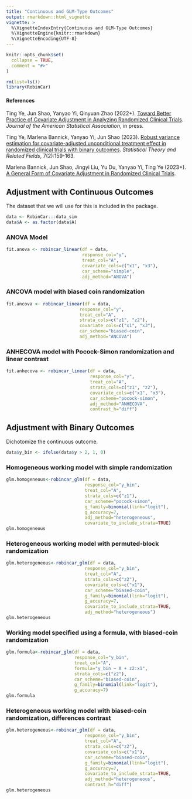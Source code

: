 ```yaml
---
title: "Continuous and GLM-Type Outcomes"
output: rmarkdown::html_vignette
vignette: >
  %\VignetteIndexEntry{Continuous and GLM-Type Outcomes}
  %\VignetteEngine{knitr::rmarkdown}
  %\VignetteEncoding{UTF-8}
---
```


```r
knitr::opts_chunk$set(
  collapse = TRUE,
  comment = "#>"
)
```

```r
rm(list=ls())
library(RobinCar)
```

#### References

Ting Ye, Jun Shao, Yanyao Yi, Qinyuan Zhao (2022+). [Toward Better Practice of Covariate Adjustment in Analyzing Randomized Clinical Trials](https://www.google.com/url?q=https%3A%2F%2Farxiv.org%2Fpdf%2F2009.11828.pdf&sa=D&sntz=1&usg=AOvVaw0OHre3-8OSKzqlaR2yaVrY). *Journal of the American Statistical Association*, in press.

Ting Ye, Marlena Bannick, Yanyao Yi, Jun Shao (2023). [Robust variance estimation for covariate-adjusted unconditional treatment effect in randomized clinical trials with binary outcomes](https://www.tandfonline.com/doi/full/10.1080/24754269.2023.2205802). *Statistical Theory and Related Fields*, 7(2):159-163.

Marlena Bannick, Jun Shao, Jingyi Liu, Yu Du, Yanyao Yi, Ting Ye (2023+). [A General Form of Covariate Adjustment in Randomized Clinical Trials](https://arxiv.org/abs/2306.10213).

## Adjustment with Continuous Outcomes

The dataset that we will use for this is included in the package.

```r
data <- RobinCar:::data_sim
data$A <- as.factor(data$A)
```

### ANOVA Model

```r
fit.anova <- robincar_linear(df = data, 
                             response_col="y",
                             treat_col="A",
                             covariate_cols=c("x1", "x3"),
                             car_scheme="simple",
                             adj_method="ANOVA")
```

### ANCOVA model with biased coin randomization

```r
fit.ancova <- robincar_linear(df = data, 
                            response_col="y",
                            treat_col="A",
                            strata_cols=c("z1", "z2"),
                            covariate_cols=c("x1", "x3"),
                            car_scheme="biased-coin",
                            adj_method="ANCOVA")

```

### ANHECOVA model with Pocock-Simon randomization and linear contrast

```r
fit.anhecova <- robincar_linear(df = data, 
                                response_col="y",
                                treat_col="A",
                                strata_cols=c("z1", "z2"),
                                covariate_cols=c("x1", "x3"),
                                car_scheme="pocock-simon",
                                adj_method="ANHECOVA",
                                contrast_h="diff")
```

## Adjustment with Binary Outcomes

Dichotomize the continuous outcome.
```r
data$y_bin <- ifelse(data$y > 2, 1, 0)
```

### Homogeneous working model with simple randomization

```r
glm.homogeneous<-robincar_glm(df = data,
                              response_col="y_bin",
                              treat_col="A",
                              strata_cols=c("z1"),
                              car_scheme="pocock-simon",
                              g_family=binomial(link="logit"),
                              g_accuracy=7,
                              adj_method="heterogeneous",
                              covariate_to_include_strata=TRUE)
glm.homogeneous
```

### Heterogeneous working model with permuted-block randomization

```r
glm.heterogeneous<-robincar_glm(df = data,
                              response_col="y_bin",
                              treat_col="A",
                              strata_cols=c("z2"),
                              covariate_cols=c("x1"),
                              car_scheme="biased-coin",
                              g_family=binomial(link="logit"),
                              g_accuracy=7,
                              covariate_to_include_strata=TRUE,
                              adj_method="heterogeneous")
glm.heterogeneous
```

### Working model specified using a formula, with biased-coin randomization

```r
glm.formula<-robincar_glm(df = data,
                          response_col="y_bin",
                          treat_col="A",
                          formula="y_bin ~ A + z2:x1",
                          strata_cols=c("z2"),
                          car_scheme="biased-coin",
                          g_family=binomial(link="logit"),
                          g_accuracy=7)
glm.formula
```

### Heterogeneous working model with biased-coin randomization, differences contrast

```r
glm.heterogeneous<-robincar_glm(df = data,
                              response_col="y_bin",
                              treat_col="A",
                              strata_cols=c("z2"),
                              covariate_cols=c("x1"),
                              car_scheme="biased-coin",
                              g_family=binomial(link="logit"),
                              g_accuracy=7,
                              covariate_to_include_strata=TRUE,
                              adj_method="heterogeneous",
                              contrast_h="diff")
glm.heterogeneous
```
